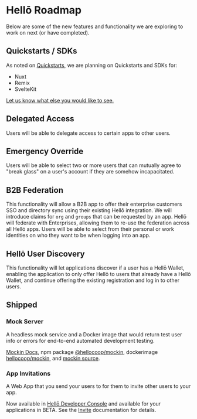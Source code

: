 # Hellō Roadmap

Below are some of the new features and functionality we are exploring to work on next (or have completed). 


## Quickstarts / SDKs

As noted on [Quickstarts](./quickstarts), we are planning on Quickstarts and SDKs for:
- Nuxt
- Remix
- SvelteKit

[Let us know what else you would like to see.](https://github.com/hellocoop/hello.dev/discussions/53)

## Delegated Access

Users will be able to delegate access to certain apps to other users.

## Emergency Override

Users will be able to select two or more users that can mutually agree to "break glass" on a user's account if they are somehow incapacitated. 

## B2B Federation

This functionality will allow a B2B app to offer their enterprise customers SSO and directory sync using their existing Hellō integration. We will introduce claims for `org` and `groups` that can be requested by an app. Hellō will federate with Enterprises, allowing them to re-use the federation across all Hellō apps. Users will be able to select from their personal or work identities on who they want to be when logging into an app.

## Hellō User Discovery

This functionality will let applications discover if a user has a Hellō Wallet, enabling the application to only offer Hellō to users that already have a Hellō Wallet, and continue offering the existing registration and log in to other users.


## Shipped

### Mock Server

A headless mock service and a Docker image that would return test user info or errors for end-to-end automated development testing.

[Mockin Docs](/docs/mockin/), npm package [@hellocoop/mockin](https://www.npmjs.com/package/@hellocoop/mockin), dockerimage [hellocoop/mockin](https://hub.docker.com/r/hellocoop/mockin), and [mockin source](https://github.com/hellocoop/mockin).

### App Invitations

A Web App that you send your users to for them to invite other users to your app.

Now available in [Hellō Developer Console](https://console.hello.coop) and available for your applications in BETA. See the [Invite](/docs/apis/invite/) documentation for details.

